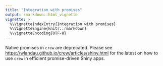 ```yaml
---
title: "Integration with promises"
output: rmarkdown::html_vignette
vignette: >
  %\VignetteIndexEntry{Integration with promises}
  %\VignetteEngine{knitr::rmarkdown}
  %\VignetteEncoding{UTF-8}
---
```


Native promises in `crew` are deprecated. Please see <https://wlandau.github.io/crew/articles/shiny.html> for the latest on how to use `crew` in efficient promise-driven Shiny apps.

